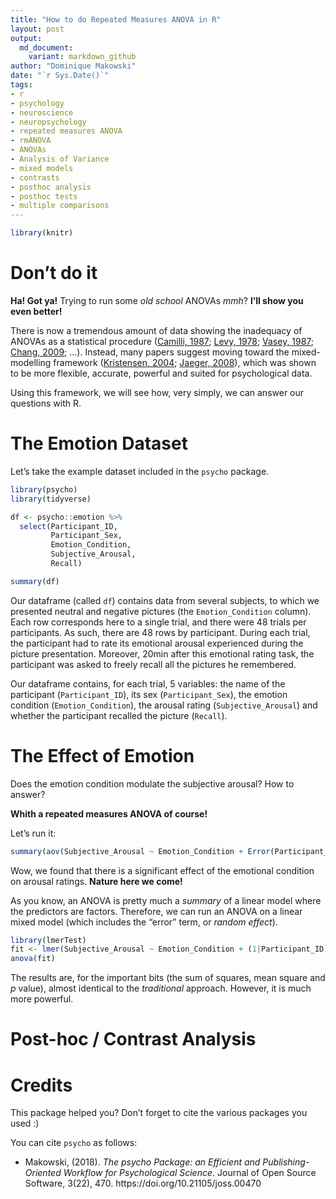 ```yaml
---
title: "How to do Repeated Measures ANOVA in R"
layout: post
output:
  md_document:
    variant: markdown_github
author: "Dominique Makowski"
date: "`r Sys.Date()`"
tags:
- r
- psychology
- neuroscience
- neuropsychology
- repeated measures ANOVA
- rmANOVA
- ANOVAs
- Analysis of Variance
- mixed models
- contrasts
- posthoc analysis
- posthoc tests
- multiple comparisons
---
```



```r
library(knitr)
```

# Don't do it

**Ha! Got ya!** Trying to run some *old school* ANOVAs *mmh*? **I'll show you even better!**

There is now a tremendous amount of data showing the inadequacy of ANOVAs as a statistical procedure ([Camilli, 1987](http://journals.sagepub.com/doi/abs/10.3102/10769986012001087); [Levy, 1978](https://www.tandfonline.com/doi/abs/10.1080/00949657808810247); [Vasey, 1987](https://onlinelibrary.wiley.com/doi/abs/10.1111/j.1469-8986.1987.tb00324.x); [Chang, 2009](https://link.springer.com/article/10.1007/s00180-009-0162-z); ...). Instead, many papers suggest moving toward the mixed-modelling framework ([Kristensen, 2004](https://www.physiology.org/doi/abs/10.1152/advan.00042.2003); [Jaeger, 2008](https://www.sciencedirect.com/science/article/pii/S0749596X07001337)), which was shown to be more flexible, accurate, powerful and suited for psychological data.

Using this framework, we will see how, very simply, we can answer our questions with R.

# The Emotion Dataset

Let's take the example dataset included in the `psycho` package.

```r
library(psycho)
library(tidyverse)

df <- psycho::emotion %>% 
  select(Participant_ID, 
         Participant_Sex, 
         Emotion_Condition, 
         Subjective_Arousal,
         Recall)

summary(df)
```

Our dataframe (called `df`) contains data from several subjects, to which we presented neutral and negative pictures (the `Emotion_Condition` column). Each row corresponds here to a single trial, and there were 48 trials per participants. As such, there are 48 rows by participant. During each trial, the participant had to rate its emotional arousal experienced during the picture presentation. Moreover, 20min after this emotional rating task, the participant was asked to freely recall all the pictures he remembered.

Our dataframe contains, for each trial, 5 variables: the name of the participant (`Participant_ID`), its sex (`Participant_Sex`), the emotion condition (`Emotion_Condition`), the arousal rating (`Subjective_Arousal`) and whether the participant recalled the picture (`Recall`).

# The Effect of Emotion

Does the emotion condition modulate the subjective arousal? How to answer?

**Whith a repeated measures ANOVA of course!**

Let's run it:

```r
summary(aov(Subjective_Arousal ~ Emotion_Condition + Error(Participant_ID/Emotion_Condition), data=df))
```

Wow, we found that there is a significant effect of the emotional condition on arousal ratings. **Nature here we come!**

As you know, an ANOVA is pretty much a *summary* of a linear model where the predictors are factors. Therefore, we can run an ANOVA on a linear mixed model (which includes the "error" term, or *random effect*).



```r
library(lmerTest)
fit <- lmer(Subjective_Arousal ~ Emotion_Condition + (1|Participant_ID), data=df)
anova(fit)
```

The results are, for the important bits (the sum of squares, mean square and *p* value), almost identical to the *traditional* approach. However, it is much more powerful. 


# Post-hoc / Contrast Analysis









# Credits

This package helped you? Don't forget to cite the various packages you used :)

You can cite `psycho` as follows:

- Makowski, (2018). *The psycho Package: an Efficient and Publishing-Oriented Workflow for Psychological Science*. Journal of Open Source Software, 3(22), 470. https://doi.org/10.21105/joss.00470
